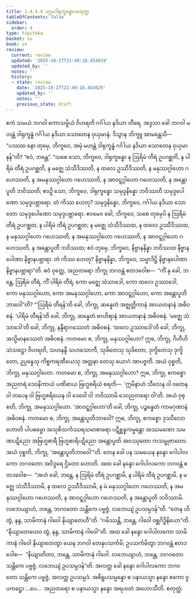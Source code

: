 ```yaml
---
title: 1.4.4.4 ပဌမဒါရုက္ခန္ဓောပမသုတ္တ
tableOfContents: false
sidebar:
  order: 4
type: tipitaka
basket: su
book: sn
review:
  current: review
  updated: '2025-10-27T21:49:18.454929'
  updated_by: ''
  notes: ''
  history:
  - state: review
    date: '2025-10-27T21:49:18.454929'
    updated_by: ''
    notes: ''
    previous_state: draft
---
```



<ReviewStatus review={frontmatter.review} showDetails={true} />

<HypothesisAnnotation frontmatter={frontmatter} />

<DynamicBreadcrumb />

<Division number="241" book="sn" e="ch" v="18" p="315">

<Paragraph number="1027" book="sn">
ဧကံ သမယံ ဘဂဝါ ကောသမ္ဗိယံ ဝိဟရတိ ဂင်္ဂါယ နဒိယာ တီရေ. အဒ္ဒသာ ခေါ ဘဂဝါ မဟန္တံ ဒါရုက္ခန္ဓံ ဂင်္ဂါယ နဒိယာ သောတေန ဝုယှမာနံ. ဒိသွာန ဘိက္ခူ အာမန္တေသိ—  “ပဿထ နော တုမှေ, ဘိက္ခဝေ, အမုံ မဟန္တံ ဒါရုက္ခန္ဓံ ဂင်္ဂါယ နဒိယာ သောတေန ဝုယှမာနန်”တိ? “ဧဝံ, ဘန္တေ”. “သစေ သော, ဘိက္ခဝေ, ဒါရုက္ခန္ဓော န ဩရိမံ တီရံ ဥပဂစ္ဆတိ, န ပါရိမံ တီရံ ဥပဂစ္ဆတိ, န မဇ္ဈေ သံသီဒိဿတိ, န ထလေ ဥဿီဒိဿတိ, န မနုဿဂ္ဂါဟော ဂဟေဿတိ, န အမနုဿဂ္ဂါဟော ဂဟေဿတိ, န အာဝဋ္ဋဂ္ဂါဟော ဂဟေဿတိ, န အန္တောပူတိ ဘဝိဿတိ; ဧဝဉှိ သော, ဘိက္ခဝေ, ဒါရုက္ခန္ဓော သမုဒ္ဒနိန္နော ဘဝိဿတိ သမုဒ္ဒပေါဏော သမုဒ္ဒပဗ္ဘာရော. တံ ကိဿ ဟေတု? သမုဒ္ဒနိန္နော, ဘိက္ခဝေ, ဂင်္ဂါယ နဒိယာ သောတော သမုဒ္ဒပေါဏော သမုဒ္ဒပဗ္ဘာရော.
</Paragraph>

<Paragraph number="1028" book="sn">
ဧဝမေဝ ခေါ, ဘိက္ခဝေ, သစေ တုမှေပိ န ဩရိမံ တီရံ ဥပဂစ္ဆထ, န ပါရိမံ တီရံ ဥပဂစ္ဆထ; န မဇ္ဈေ သံသီဒိဿထ, န ထလေ ဥဿီဒိဿထ, န မနုဿဂ္ဂါဟော ဂဟေဿတိ, န အမနုဿဂ္ဂါဟော ဂဟေဿတိ, န အာဝဋ္ဋဂ္ဂါဟော ဂဟေဿတိ, န အန္တောပူတီ ဘဝိဿထ; ဧဝံ တုမှေ, ဘိက္ခဝေ, နိဗ္ဗာနနိန္နာ ဘဝိဿထ နိဗ္ဗာနပေါဏာ နိဗ္ဗာနပဗ္ဘာရာ. တံ ကိဿ ဟေတု? နိဗ္ဗာနနိန္နာ, ဘိက္ခဝေ, သမ္မာဒိဋ္ဌိ နိဗ္ဗာနပေါဏာ နိဗ္ဗာနပဗ္ဘာရာ”တိ. ဧဝံ ဝုတ္တေ, အညတရော ဘိက္ခု ဘဂဝန္တံ ဧတဒဝေါစ—  “ကိံ နု ခေါ, ဘန္တေ, ဩရိမံ တီရံ, ကိံ ပါရိမံ တီရံ, ကော မဇ္ဈေ သံသာဒေါ, ကော ထလေ ဥဿာဒေါ, ကော မနုဿဂ္ဂါဟော, ကော အမနုဿဂ္ဂါဟော, ကော အာဝဋ္ဋဂ္ဂါဟော, ကော အန္တောပူတိဘာဝေါ”တိ?
</Paragraph>

<Paragraph number="1029" book="sn">
“‘ဩရိမံ တီရန်’တိ ခေါ, ဘိက္ခု, ဆန္နေတံ အဇ္ဈတ္တိကာနံ အာယတနာနံ အဓိဝစနံ. ‘ပါရိမံ တီရန်’တိ ခေါ, ဘိက္ခု, ဆန္နေတံ ဗာဟိရာနံ အာယတနာနံ အဓိဝစနံ. ‘မဇ္ဈေ သံသာဒေါ’တိ ခေါ, ဘိက္ခု, နန္ဒီရာဂဿေတံ အဓိဝစနံ. ‘ထလေ ဥဿာဒေါ’တိ ခေါ, ဘိက္ခု, အသ္မိမာနဿေတံ အဓိဝစနံ.
</Paragraph>

<Paragraph number="1030" book="sn">
ကတမော စ, ဘိက္ခု, မနုဿဂ္ဂါဟော? ဣဓ, ဘိက္ခု, ဂိဟီဟိ သံသဋ္ဌော ဝိဟရတိ, သဟနန္ဒီ သဟသောကီ, သုခိတေသု သုခိတော, ဒုက္ခိတေသု ဒုက္ခိတော, ဥပ္ပန္နေသု ကိစ္စကရဏီယေသု အတ္တနာ တေသု ယောဂံ အာပဇ္ဇတိ. အယံ ဝုစ္စတိ, ဘိက္ခု, မနုဿဂ္ဂါဟော.
</Paragraph>

<Paragraph number="1031" book="sn">
ကတမော စ, ဘိက္ခု, အမနုဿဂ္ဂါဟော? ဣဓ, ဘိက္ခု, ဧကစ္စော အညတရံ ဒေဝနိကာယံ ပဏိဓာယ ဗြဟ္မစရိယံ စရတိ—  ‘ဣမိနာဟံ သီလေန ဝါ ဝတေန ဝါ တပေန ဝါ ဗြဟ္မစရိယေန ဝါ ဒေဝေါ ဝါ ဘဝိဿာမိ ဒေဝညတရော ဝါ’တိ. အယံ ဝုစ္စတိ, ဘိက္ခု, အမနုဿဂ္ဂါဟော. ‘အာဝဋ္ဋဂ္ဂါဟော’တိ ခေါ, ဘိက္ခု, ပဉ္စန္နေတံ ကာမဂုဏာနံ အဓိဝစနံ.
</Paragraph>

<Paragraph number="1032" book="sn">
ကတမော စ, ဘိက္ခု, အန္တောပူတိဘာဝေါ? ဣဓ, ဘိက္ခု, ဧကစ္စော ဒုဿီလော ဟောတိ ပါပဓမ္မော အသုစိသင်္ကဿရသမာစာရော ပဋိစ္ဆန္နကမ္မန္တော အဿမဏော သမဏပဋိညော အဗြဟ္မစာရီ ဗြဟ္မစာရိပဋိညော အန္တောပူတိ အဝဿုတော ကသမ္ဗုဇာတော. အယံ ဝုစ္စတိ, ဘိက္ခု, ‘အန္တောပူတိဘာဝေါ’”တိ.
</Paragraph>

<Paragraph number="1033" book="sn">
တေန ခေါ ပန သမယေန နန္ဒော ဂေါပါလကော ဘဂဝတော အဝိဒူရေ ဌိတော ဟောတိ. အထ ခေါ နန္ဒော ဂေါပါလကော ဘဂဝန္တံ ဧတဒဝေါစ—  “အဟံ ခေါ, ဘန္တေ, န ဩရိမံ တီရံ ဥပဂစ္ဆာမိ, န ပါရိမံ တီရံ ဥပဂစ္ဆာမိ, န မဇ္ဈေ သံသီဒိဿာမိ, န ထလေ ဥဿီဒိဿာမိ, န မံ မနုဿဂ္ဂါဟော ဂဟေဿတိ, န အမနုဿဂ္ဂါဟော ဂဟေဿတိ, န အာဝဋ္ဋဂ္ဂါဟော ဂဟေဿတိ, န အန္တောပူတိ ဘဝိဿာမိ. လဘေယျာဟံ, ဘန္တေ, ဘဂဝတော သန္တိကေ ပဗ္ဗဇ္ဇံ, လဘေယျံ ဥပသမ္ပဒန်”တိ. “တေန ဟိ တွံ, နန္ဒ, သာမိကာနံ ဂါဝေါ နိယျာတေဟီ”တိ. “ဂမိဿန္တိ, ဘန္တေ, ဂါဝေါ ဝစ္ဆဂိဒ္ဓိနိယော”တိ. “နိယျာတေဟေဝ တွံ, နန္ဒ, သာမိကာနံ ဂါဝေါ”တိ. အထ ခေါ နန္ဒော ဂေါပါလကော သာမိကာနံ ဂါဝေါ နိယျာတေတွာ ယေန ဘဂဝါ တေနုပသင်္ကမိ; ဥပသင်္ကမိတွာ ဘဂဝန္တံ ဧတဒဝေါစ—  “နိယျာတိတာ, ဘန္တေ, သာမိကာနံ ဂါဝေါ. လဘေယျာဟံ, ဘန္တေ, ဘဂဝတော သန္တိကေ ပဗ္ဗဇ္ဇံ, လဘေယျံ ဥပသမ္ပဒန်”တိ. အလတ္ထ ခေါ နန္ဒော ဂေါပါလကော ဘဂဝတော သန္တိကေ ပဗ္ဗဇ္ဇံ, အလတ္ထ ဥပသမ္ပဒံ. အစိရူပသမ္ပန္နော စ ပနာယသ္မာ နန္ဒော ဧကော ဝူပကဋ္ဌော …ပေ…  အညတရော စ ပနာယသ္မာ နန္ဒော အရဟတံ အဟောသီတိ.

</Paragraph>
</Division>

<Paragraph number="1034" type="center" book="sn">
စတုတ္ထံ.
</Paragraph>